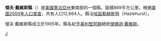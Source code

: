 {{Otheruses|傑佛遜縣|subject=美國喬治亞州的一個縣|other=同名或名字類似的縣}}
<!--[[File:Map_of_Georgia_highlighting_Jeff_Davis_County.svg|right]]-->
{{Infobox U.S. County
| county = 傑夫·戴維斯縣
| state = 喬治亞州
| en county = Jeff Davis County
| en state = Georgia
| seal = 
| seallink = 
| map = Jeff Davis County Georgia.png
| map size = 225
| founded = 1905年8月18日
| seat = [[哈兹勒赫斯特_(喬治亞州)|哈兹勒赫斯特]] 
| largest city = Hazlehurst
| area mi = 335
| area km = 869
| area land mi = 333
| area land km = 963
| area water mi = 2
| area water km = 5
| area percentage = 0.61% 
| census estimate yr = 2005
| pop = 13,083
| density mi = 38
| density km = 15
| time zone = 北美洲東部時區
| UTC offset = -5
| DST offset = -4
| web = 
}}
'''傑夫·戴維斯縣'''（{{lang-en|Jeff Davis County}}）是[[美國|美國]][[喬治亞州|喬治亞州]]東南部的一個縣。面積869平方公里。根据[[美国2000年人口普查|美国2000年人口普查]]，共有人口12,684人。縣治[[哈兹勒赫斯特_(喬治亞州)|哈兹勒赫斯特]]（Hazlehurst）。

傑夫·戴維斯縣成立於1905年。縣名紀念[[美利堅邦聯|美利堅邦聯]]總統[[傑佛遜·戴維斯|傑佛遜·戴維斯]]。

{{傑夫·戴維斯縣 (喬治亞州)}}
{{佐治亚州}}
{{GA-stub}}

[[Category:佐治亚州行政区划|J]]